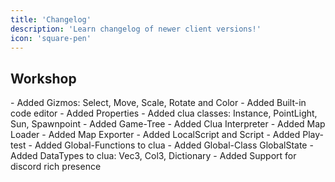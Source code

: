 ```yaml
---
title: 'Changelog'
description: 'Learn changelog of newer client versions!'
icon: 'square-pen'
---
```


## Workshop
<AccordionGroup>
    <Accordion title="Version 0.0.1-EA" icon="code-compare">
    - Added Gizmos: Select, Move, Scale, Rotate and Color
    - Added Built-in code editor
    - Added Properties
    - Added clua classes: Instance, PointLight, Sun, Spawnpoint
    - Added Game-Tree
    - Added Clua Interpreter
    - Added Map Loader 
    - Added Map Exporter
    - Added LocalScript and Script 
    - Added Play-test
    - Added Global-Functions to clua
    - Added Global-Class GlobalState
    - Added DataTypes to clua: Vec3, Col3, Dictionary
    - Added Support for discord rich presence
    </Accordion>
</AccordionGroup>